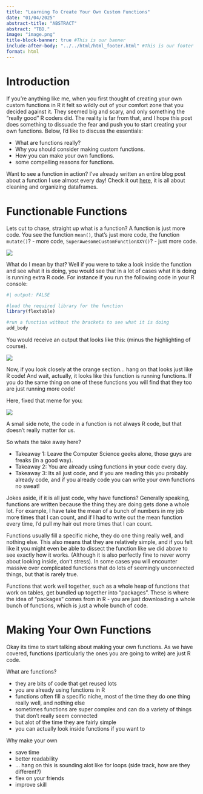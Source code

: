 ```yaml
---
title: "Learning To Create Your Own Custom Functions"
date: "01/04/2025"
abstract-title: "ABSTRACT"
abstract: "TBD."
image: "image.png"
title-block-banner: true #This is our banner
include-after-body: "../../html/html_footer.html" #This is our footer
format: html
---
```


# Introduction
 
If you're anything like me, when you first thought of creating your own custom functions in R it felt so wildly out of your comfort zone that you decided against it. They seemed big and scary, and only something the "really good" R coders did. The reality is far from that, and I hope this post does something to dissuade the fear and push you to start creating your own functions. Below, I'd like to discuss the essentials:

 - What are functions really?
 - Why you should consider making custom functions.
 - How you can make your own functions.
 - some compelling reasons for functions.
 
:::{.callout-note}
Want to see a function in action? I've already written an entire blog post about a function I use almost every day! Check it out [here](../an_opinionated_dataframe_cleaner/index.qmd), it is all about cleaning and organizing dataframes.
:::

# Functionable Functions

Lets cut to chase, straight up what is a function? A function is just more code. You see the function `mean()`, that's just more code, the function `mutate()`? - more code, `SuperAwesomeCustomFunctionXXY()`? - just more code. 

![](always_has_been.png)

What do I mean by that? Well if you were to take a look inside the function and see what it is doing, you would see that in a lot of cases what it is doing is running extra R code. For instance if you run the following code in your R console:

```r
#| output: FALSE

#load the required library for the function
library(flextable)

#run a function without the brackets to see what it is doing
add_body

```
You would receive an output that looks like this: (minus the highlighting of course).

![](add_body_function.png)

Now, if you look closely at the orange section... hang on that looks just like R code! And wait, actually, it looks like this function is running functions. If you do the same thing on one of these functions you will find that they too are just running more code!

Here, fixed that meme for you:

![](always_has_been_p2.png)

:::{.callout-note}
A small side note, the code in a function is not always R code, but that doesn't really matter for us.
:::

So whats the take away here?

 - Takeaway 1: Leave the Computer Science geeks alone, those guys are freaks (in a good way).
 - Takeaway 2: You are already using functions in your code every day.
 - Takeaway 3: Its all just code, and if you are reading this you probably already code, and if you already code you can write your own functions no sweat!

Jokes aside, if it is all just code, why have functions? Generally speaking, functions are written because the thing they are doing gets done a whole lot. For example, I have take the mean of a bunch of numbers in my job more times that I can count, and if I had to write out the mean function every time, I'd pull my hair out more times that I can count. 

Functions usually fill a specific niche, they do one thing really well, and nothing else. This also means that they are relatively simple, and if you felt like it you might even be able to dissect the function like we did above to see exactly how it works. (Although it is also perfectly fine to never worry about looking inside, don't stress). In some cases you will encounter massive over complicated functions that do lots of seemingly unconnected things, but that is rarely true.

Functions that work well together, such as a whole heap of functions that work on tables, get bundled up together into "packages". These is where the idea of "packages" comes from in R - you are just downloading a whole bunch of functions, which is just a whole bunch of code.

# Making Your Own Functions

Okay its time to start talking about making your own functions. As we have covered, functions (particularly the ones you are going to write) are just R code. 

What are functions?

 - they are bits of code that get reused lots
 - you are already using functions in R
 - functions often fill a specific niche, most of the time they do one thing really well, and nothing else
 - sometimes functions are super complex and can do a variety of things that don't really seem connected
 - but alot of the time they are fairly simple
 - you can actually look inside functions if you want to
 
 
 Why make your own
 
  - save time
  - better readability
  - ... hang on this is sounding alot like for loops (side track, how are they different?)
  - flex on your friends
  - improve skill
  